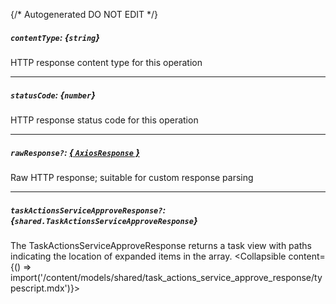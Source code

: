 {/* Autogenerated DO NOT EDIT  */}

##### `contentType`: *{`string`}*
HTTP response content type for this operation

---
##### `statusCode`: *{`number`}*
HTTP response status code for this operation

---
##### `rawResponse?`: [*{ `AxiosResponse` }*](https://axios-http.com/docs/res_schema)
Raw HTTP response; suitable for custom response parsing

---
##### `taskActionsServiceApproveResponse?`: *{`shared.TaskActionsServiceApproveResponse`}*
The TaskActionsServiceApproveResponse returns a task view with paths indicating the location of expanded items in the array.
<Collapsible content={() => import('/content/models/shared/task_actions_service_approve_response/typescript.mdx')}>
</Collapsible>

